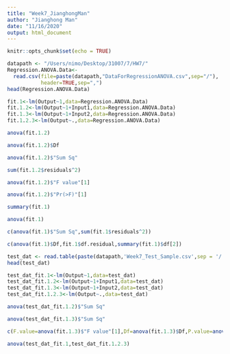 ```yaml
---
title: "Week7_JianghongMan"
author: "Jianghong Man"
date: "11/16/2020"
output: html_document
---
```


```r
knitr::opts_chunk$set(echo = TRUE)
```

```r
datapath <- "/Users/nimo/Desktop/31007/7/HW7/"
Regression.ANOVA.Data<-
  read.csv(file=paste(datapath,"DataForRegressionANOVA.csv",sep="/"),
           header=TRUE,sep=",")
head(Regression.ANOVA.Data)
```

```r
fit.1<-lm(Output~1,data=Regression.ANOVA.Data)
fit.1.2<-lm(Output~1+Input1,data=Regression.ANOVA.Data)
fit.1.3<-lm(Output~1+Input2,data=Regression.ANOVA.Data)
fit.1.2.3<-lm(Output~.,data=Regression.ANOVA.Data)
```

```r
anova(fit.1.2)
```

```r
anova(fit.1.2)$Df
```

```r
anova(fit.1.2)$"Sum Sq"
```

```r
sum(fit.1.2$residuals^2)
```

```r
anova(fit.1.2)$"F value"[1]
```

```r
anova(fit.1.2)$"Pr(>F)"[1]
```

```r
summary(fit.1)
```

```r
anova(fit.1)
```

```r
c(anova(fit.1)$"Sum Sq",sum(fit.1$residuals^2))
```

```r
c(anova(fit.1)$Df,fit.1$df.residual,summary(fit.1)$df[2])
```

```r
test_dat <- read.table(paste(datapath,'Week7_Test_Sample.csv',sep = '/'), header=TRUE)
head(test_dat)
```

```r
test_dat_fit.1<-lm(Output~1,data=test_dat)
test_dat_fit.1.2<-lm(Output~1+Input1,data=test_dat)
test_dat_fit.1.3<-lm(Output~1+Input2,data=test_dat)
test_dat_fit.1.2.3<-lm(Output~.,data=test_dat)
```

```r
anova(test_dat_fit.1.2)$"Sum Sq"
```

```r
anova(test_dat_fit.1.3)$"Sum Sq"
```


```r
c(F.value=anova(fit.1.3)$"F value"[1],Df=anova(fit.1.3)$Df,P.value=anova(fit.1.3)$"Pr(>F)"[1])
```

```r
anova(test_dat_fit.1,test_dat_fit.1.2.3)
```
















